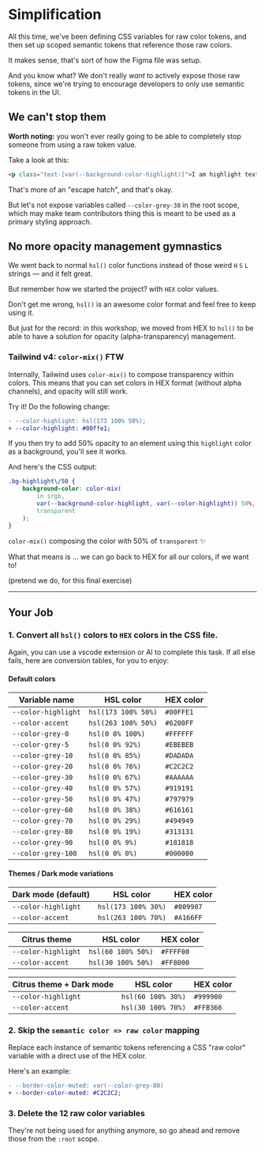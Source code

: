# Simplification

All this time, we've been defining CSS variables for raw color tokens, and then set up scoped semantic tokens that reference those raw colors.

It makes sense, that's sort of how the Figma file was setup.

And you know what? We don't really _want_ to actively expose those raw tokens, since we're trying to encourage developers to only use semantic tokens in the UI.

## We can't stop them

**Worth noting:** you won't ever really going to be able to completely stop
someone from using a raw token value.

Take a look at this:

```html
<p class="text-[var(--background-color-highlight)]">I am highlight text</p>
```

That's more of an "escape hatch", and that's okay.

But let's not expose variables called `--color-grey-30` in the root scope, which may make team contributors thing this is meant to be used as a primary styling approach.

## No more opacity management gymnastics

We went back to normal `hsl()` color functions instead of those weird `H` `S` `L` strings — and it felt great.

But remember how we started the project? with `HEX` color values.

Don't get me wrong, `hsl()` is an awesome color format and feel free to keep using it.

But just for the record: in this workshop, we moved from HEX to `hsl()` to be able to have a solution for opacity (alpha-transparency) management.

### Tailwind v4: `color-mix()` FTW

Internally, Tailwind uses `color-mix()` to compose transparency within colors. This means that you can set colors in HEX format (without alpha channels), and opacity will still work.

Try it! Do the following change:

```diff filename=src/index.css
- --color-highlight: hsl(173 100% 50%);
+ --color-highlight: #00ffe1;
```

If you then try to add 50% opacity to an element using this `highlight` color as a background, you'll see it works.

And here's the CSS output:

```css
.bg-highlight\/50 {
	background-color: color-mix(
		in srgb,
		var(--background-color-highlight, var(--color-highlight)) 50%,
		transparent
	);
}
```

`color-mix()` composing the color with 50% of `transparent` ✨

What that means is ... we can go back to HEX for all our colors, if we want to!

(pretend we do, for this final exercise)

---

## Your Job

### 1. Convert all `hsl()` colors to `HEX` colors in the CSS file.

Again, you can use a vscode extension or AI to complete this task. If all else fails, here are conversion tables, for you to enjoy:

#### Default colors

| Variable name       | HSL color           | HEX color |
| ------------------- | ------------------- | --------- |
| `--color-highlight` | `hsl(173 100% 50%)` | `#00FFE1` |
| `--color-accent`    | `hsl(263 100% 50%)` | `#6200FF` |
| `--color-grey-0`    | `hsl(0 0% 100%)`    | `#FFFFFF` |
| `--color-grey-5`    | `hsl(0 0% 92%)`     | `#EBEBEB` |
| `--color-grey-10`   | `hsl(0 0% 85%)`     | `#DADADA` |
| `--color-grey-20`   | `hsl(0 0% 76%)`     | `#C2C2C2` |
| `--color-grey-30`   | `hsl(0 0% 67%)`     | `#AAAAAA` |
| `--color-grey-40`   | `hsl(0 0% 57%)`     | `#919191` |
| `--color-grey-50`   | `hsl(0 0% 47%)`     | `#797979` |
| `--color-grey-60`   | `hsl(0 0% 38%)`     | `#616161` |
| `--color-grey-70`   | `hsl(0 0% 29%)`     | `#494949` |
| `--color-grey-80`   | `hsl(0 0% 19%)`     | `#313131` |
| `--color-grey-90`   | `hsl(0 0% 9%)`      | `#181818` |
| `--color-grey-100`  | `hsl(0 0% 0%)`      | `#000000` |

#### Themes / Dark mode variations

| Dark mode (default) | HSL color           | HEX color |
| ------------------- | ------------------- | --------- |
| `--color-highlight` | `hsl(173 100% 30%)` | `#009987` |
| `--color-accent`    | `hsl(263 100% 70%)` | `#A166FF` |

| Citrus theme        | HSL color          | HEX color |
| ------------------- | ------------------ | --------- |
| `--color-highlight` | `hsl(60 100% 50%)` | `#FFFF00` |
| `--color-accent`    | `hsl(30 100% 50%)` | `#FF8000` |

| Citrus theme + Dark mode | HSL color          | HEX color |
| ------------------------ | ------------------ | --------- |
| `--color-highlight`      | `hsl(60 100% 30%)` | `#999900` |
| `--color-accent`         | `hsl(30 100% 70%)` | `#FFB366` |

### 2. Skip the `semantic color => raw color` mapping

Replace each instance of semantic tokens referencing a CSS "raw color" variable with a direct use of the HEX color.

Here's an example:

```diff
- --border-color-muted: var(--color-grey-80)
+ --border-color-muted: #C2C2C2;
```

### 3. Delete the 12 raw color variables

They're not being used for anything anymore, so go ahead and remove those from the `:root` scope.
